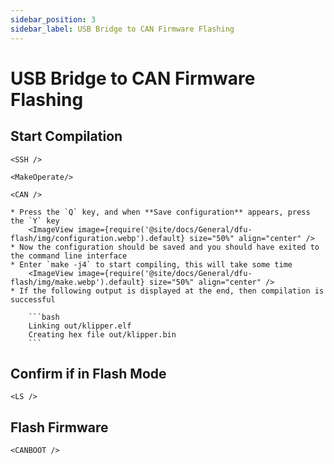 ```yaml
---
sidebar_position: 3
sidebar_label: USB Bridge to CAN Firmware Flashing
---
```




# USB Bridge to CAN Firmware Flashing

## Start Compilation

    <SSH />

    <MakeOperate/>

    <CAN />

    * Press the `Q` key, and when **Save configuration** appears, press the `Y` key
        <ImageView image={require('@site/docs/General/dfu-flash/img/configuration.webp').default} size="50%" align="center" />
    * Now the configuration should be saved and you should have exited to the command line interface
    * Enter `make -j4` to start compiling, this will take some time
        <ImageView image={require('@site/docs/General/dfu-flash/img/make.webp').default} size="50%" align="center" />
    * If the following output is displayed at the end, then compilation is successful

        ```bash
        Linking out/klipper.elf
        Creating hex file out/klipper.bin
        ```

## Confirm if in Flash Mode


    <LS />

## Flash Firmware


    <CANBOOT />